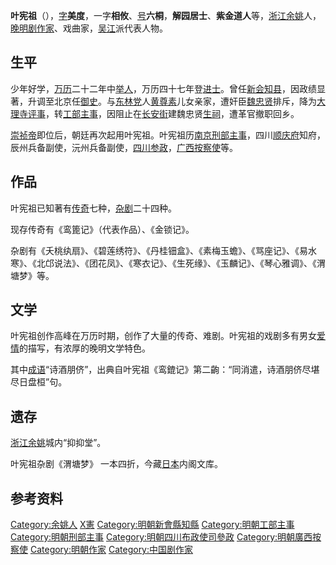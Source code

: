 '''叶宪祖'''（{{bd|1566年||1641年|catIdx=Y葉}}），[[表字|字]]'''美度'''，一字'''相攸'''、[[号|号]]'''六桐'''，'''解园居士'''、'''紫金道人'''等，[[浙江|浙江]][[余姚|余姚]]人，[[晚明|晚明]][[剧作家|剧作家]]、戏曲家，[[吴江|吴江]]派代表人物。

==生平==
少年好学，[[万历|万历]]二十二年中[[举人|举人]]，万历四十七年登[[进士|进士]]。曾任[[新会|新会]][[知县|知县]]，因政绩显著，升调至北京任[[御史|御史]]。与[[东林党|东林党]]人[[黄尊素|黄尊素]]儿女亲家，遭奸臣[[魏忠贤|魏忠贤]]排斥，降为[[大理寺|大理寺]][[评事|评事]]，转[[工部|工部]][[主事|主事]]，因阻止在[[长安街|长安街]]建魏忠贤[[生祠|生祠]]，遭革官撤职回乡。

[[崇祯帝|崇祯帝]]即位后，朝廷再次起用叶宪祖。叶宪祖历[[南京|南京]][[刑部|刑部]][[主事|主事]]，四川[[顺庆府|顺庆府]]知府，辰州兵备副使，沅州兵备副使，[[四川|四川]][[参政|参政]]，[[广西|广西]][[按察使|按察使]]等。

==作品==
叶宪祖已知著有[[传奇|传奇]]七种，[[杂剧|杂剧]]二十四种。

现存传奇有《鸾篦记》（代表作品）、《金锁记》。

杂剧有《夭桃纨扇》、《碧莲绣符》、《丹桂钿盒》、《素梅玉蟾》、《骂座记》、《易水寒》、《北邙说法》、《团花凤》、《寒衣记》、《生死缘》、《玉麟记》、《琴心雅调》、《渭塘梦》等。

==文学==
叶宪祖创作高峰在万历时期，创作了大量的传奇、难剧。叶宪祖的戏剧多有男女[[爱情|爱情]]的描写，有浓厚的晚明文学特色。

其中[[成语|成语]]“诗酒朋侪”，出典自叶宪祖《鸾鎞记》第二齣：“同消遣，诗酒朋侪尽堪尽日盘桓”句。

==遗存==
[[浙江|浙江]][[余姚|余姚]]城内“抑抑堂”。

叶宪祖杂剧《渭塘梦》 一本四折，今藏[[日本|日本]]内阁文库。

== 参考资料 ==
{{reflist}}

{{萬曆四十七年己未科殿試金榜}}

{{Authority control}}

{{DEFAULTSORT:Ye葉}}
[[Category:余姚人|Category:余姚人]]
[[Category:葉姓|X憲]]
[[Category:明朝新會縣知縣|Category:明朝新會縣知縣]]
[[Category:明朝工部主事|Category:明朝工部主事]]
[[Category:明朝刑部主事|Category:明朝刑部主事]]
[[Category:明朝四川布政使司參政|Category:明朝四川布政使司參政]]
[[Category:明朝廣西按察使|Category:明朝廣西按察使]]
[[Category:明朝作家|Category:明朝作家]]
[[Category:中国剧作家|Category:中国剧作家]]